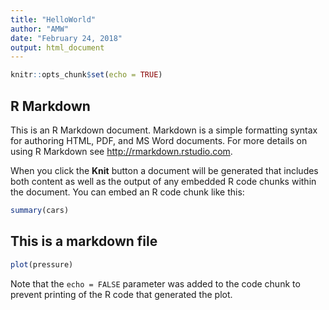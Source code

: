 ---
title: "HelloWorld"
author: "AMW"
date: "February 24, 2018"
output: html_document
---

```{r setup, include=FALSE}
knitr::opts_chunk$set(echo = TRUE)
```

## R Markdown

This is an R Markdown document. Markdown is a simple formatting syntax for authoring HTML, PDF, and MS Word documents. For more details on using R Markdown see <http://rmarkdown.rstudio.com>.

When you click the **Knit** button a document will be generated that includes both content as well as the output of any embedded R code chunks within the document. You can embed an R code chunk like this:

```{r cars}
summary(cars)
```
## This is a markdown file


```{r pressure, echo=FALSE}
plot(pressure)
```

Note that the `echo = FALSE` parameter was added to the code chunk to prevent printing of the R code that generated the plot.
